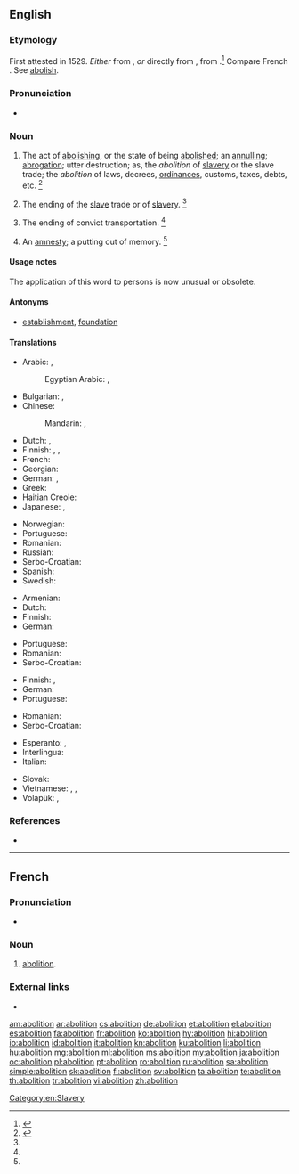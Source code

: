 ==English==

===Etymology===
First attested in 1529. ''Either'' from {{etyl|frm|en}} {{term|abolition|lang=frm}}, ''or'' directly from {{etyl|la|en}} {{m|la|abolitiō}}, from {{m|la|aboleō||destroy}}.<ref>{{R:CDOE|page=3-4}}</ref> Compare French {{term|abolition|lang=fr}}. See [[abolish]].

===Pronunciation===
* {{a|US}} {{IPA|/ˌæb.əˈlɪʃ.n̩/|lang=en}}

===Noun===
{{en-noun}}

# The act of [[abolish|abolishing]], or the state of being [[abolished]]; an [[annul|annulling]]; [[abrogation]]; utter destruction; as, the ''abolition'' of [[slave]]ry or the slave trade; the ''abolition'' of laws, decrees, [[ordinances]], customs, taxes, debts, etc. {{defdate|First attested around the early 16<sup>th</sup> century.}}<ref name=SOED>{{R:SOED5|page=6}}</ref>
# {{context|historical|often capitalised|UK|US|lang=en}} The ending of the [[slave]] trade or of [[slavery]]. {{defdate|First attested around the early 18<sup>th</sup> century.}}<ref name=SOED/>
# {{context|historical|often capitalised|Australia|lang=en}} The ending of convict transportation. {{defdate|First attested around the late 18<sup>th</sup> century.}}<ref name=SOED/>
# {{context|obsolete|lang=en}} An [[amnesty]]; a putting out of memory. {{defdate|Attested from the early 17<sup>th</sup> century to the early 19<sup>th</sup> century.}}<ref name=SOED/>

====Usage notes====
The application of this word to persons is now unusual or obsolete.

====Antonyms====
* {{sense|act of abolishing}} [[establishment]], [[foundation]]

====Translations====
{{trans-top|act of abolishing}}
* Arabic: {{t|ar|إِلْغَاء|m}}, {{t|ar|اِبْطَال|m}}
*: Egyptian Arabic: {{t|arz|إلغاء|m|tr=ʔelğaaʔ|sc=Arab}}, {{t|arz|إبطال|m|tr=ʔbṭaal|sc=Arab}}
* Bulgarian: {{t+|bg|премахване}}, {{t+|bg|отменяне}}
* Chinese:
*: Mandarin: {{t|cmn|廢除|sc=Hani}}, {{t+|cmn|废除|tr=fèichú|sc=Hani}}
* Dutch: {{t+|nl|afschaffing|m}}, {{t|nl|opheffing|m}}
* Finnish: {{t|fi|lakkauttaminen}}, {{t|fi|kumoaminen}} {{qualifier|laws}}, {{t|fi|mitätöinti}} {{qualifier|debts}}
* French: {{t+|fr|abolition|f}}
* Georgian: {{t|ka|გაუქმება|sc=Geor}}
* German: {{t+|de|Abschaffung|f}}, {{t+|de|Aufhebung|f}}
* Greek: {{t+|el|κατάργηση|f|sc=Grek}}
* Haitian Creole: {{t|ht|abolisyon}}
* Japanese: {{t+|ja|廃止|tr=haishi}}, {{t+|ja|撤廃|tr=teppai}}
{{trans-mid}}
* Norwegian: {{t+|no|abolisjon|m}}
* Portuguese: {{t+|pt|abolição|f}}
* Romanian: {{t+|ro|abolire}}
* Russian: {{t+|ru|отме́на|f}}
* Serbo-Croatian: {{t|sh|abolícija|f}}
* Spanish: {{t+|es|abolición|f}}
* Swedish: {{t+|sv|motstånd}}
{{trans-bottom}}

{{trans-top|abolition of slave trade}}
* Armenian: {{t|hy|աբոլիցիոնիզմ}}
* Dutch: {{t+|nl|abolitie}}
* Finnish: {{t|fi|[[orjakaupan]] [[lakkauttaminen]]}}
* German: {{t-check|de|[[Abschaffung]] des [[Sklavenhandels]]}} {{attention|de|2=was "[[Abschaffung]] des [[Sklavenhandels]]" - assumed sum-of-parts; if an idiom, remove the wikilinks to the individual words. see [[User:Kephir/gadgets/xte#Translation_fixing]]}}
{{trans-mid}}
* Portuguese: {{t+|pt|abolição|f}}
* Romanian: {{t|ro|abolirea sclaviei|f}}
* Serbo-Croatian: {{t|sh|abolícija|f}}
{{trans-bottom}}

{{trans-top|emancipation of slaves}}
* Finnish: {{t|fi|[[orjuuden]] [[lakkauttaminen]]}}, {{t|fi|[[orjien]] [[vapauttaminen]]}}
* German: {{t-check|de|[[Abschaffung]] des [[Sklavenhandels]]}} {{attention|de|2=was "[[Abschaffung]] des [[Sklavenhandels]]" - assumed sum-of-parts; if an idiom, remove the wikilinks to the individual words. see [[User:Kephir/gadgets/xte#Translation_fixing]]}}
* Portuguese: {{t+|pt|abolição|f}}
{{trans-mid}}
* Romanian: {{t|ro|abolirea sclaviei}}
* Serbo-Croatian: {{t|sh|abolícija|f}}
{{trans-bottom}}

{{checktrans-top}}
* Esperanto: {{t-check|eo|abolicio}}, {{t-check|eo|forigo}}
* Interlingua: {{t-check|ia|abolition}}
* Italian: {{t-check|it|abolizione}}
{{trans-mid}}
* Slovak: {{t-check|sk|zrušenie|n}}
* Vietnamese: {{t-check|vi|sự thủ tiêu}}, {{t-check|vi|sự bãi bỏ}}, {{t-check|vi|sự huỷ bỏ}}
* Volapük: {{t-check|vo|säkib}}, {{t-check|vo|finid}}
{{trans-bottom}}

===References===
<references/>
* {{R:Webster 1913}}

[[Category:en:Slavery]]

----

==French==

===Pronunciation===
* {{audio|Fr-abolition.ogg|Audio|lang=fr}}

===Noun===
{{fr-noun|f}}

# [[#English|abolition]].

===External links===
* {{R:TLFi}}

[[am:abolition]]
[[ar:abolition]]
[[cs:abolition]]
[[de:abolition]]
[[et:abolition]]
[[el:abolition]]
[[es:abolition]]
[[fa:abolition]]
[[fr:abolition]]
[[ko:abolition]]
[[hy:abolition]]
[[hi:abolition]]
[[io:abolition]]
[[id:abolition]]
[[it:abolition]]
[[kn:abolition]]
[[ku:abolition]]
[[li:abolition]]
[[hu:abolition]]
[[mg:abolition]]
[[ml:abolition]]
[[ms:abolition]]
[[my:abolition]]
[[ja:abolition]]
[[oc:abolition]]
[[pl:abolition]]
[[pt:abolition]]
[[ro:abolition]]
[[ru:abolition]]
[[sa:abolition]]
[[simple:abolition]]
[[sk:abolition]]
[[fi:abolition]]
[[sv:abolition]]
[[ta:abolition]]
[[te:abolition]]
[[th:abolition]]
[[tr:abolition]]
[[vi:abolition]]
[[zh:abolition]]